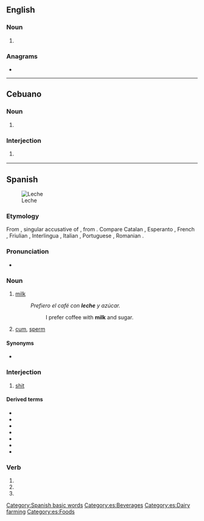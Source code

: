 {{also|leché|léché|lèche}}
==English==

===Noun===
{{en-noun}}

# {{archaic form of|lechwe|lang=en}}

===Anagrams===
* {{anagrams|en|Leech|chele|leech}}

----

==Cebuano==

===Noun===
{{ceb-noun|leche}}

# {{lb|ceb|dated}} {{alternative spelling of|letse|lang=ceb}}

===Interjection===
{{head|ceb|interjection}}

# {{lb|ceb|vulgar|offensive}} {{alternative spelling of|letse|lang=ceb}}

----

==Spanish==
[[File:Milk glass.jpg|thumb|Leche]]

===Etymology===
From {{inh|es|la|lactem|}}, singular accusative of {{m|la|lac|}}, from {{inh|es|ine-pro|*ǵlákts}}. Compare Catalan {{m|ca|llet|}}, Esperanto {{m|eo|lakto|}}, French {{m|fr|lait|}}, Friulian {{m|fur|lat|}}, Interlingua {{m|ia|lacte}}, Italian {{m|it|latte}}, Portuguese {{m|pt|leite|}}, Romanian {{m|ro|lapte|}}.

===Pronunciation===
* {{IPA|[ˈle̞tʃe̞]|lang=es}}

===Noun===
{{es-noun|f|leches}}

# {{lb|es|food}} [[milk]]
#: ''Prefiero el café con '''leche''' y azúcar.''
#:: I prefer coffee with '''milk''' and sugar.
# {{lb|es|Spain|vulgar}} [[cum]], [[sperm]] {{gloss|semen fluid}}

====Synonyms====
* {{sense|sperm}} {{l|es|esperma}}

===Interjection===
{{head|es|interjection}}

# {{lb|es|vulgar|Spain}} [[shit]]

====Derived terms====
* {{l|es|arroz con leche}}
* {{l|es|lechería|g=f}}
* {{l|es|lechero|g=m}}
* {{l|es|lechera|g=f}}
* {{l|es|lechoso}}
* {{l|es|mala leche}}
* {{l|es|cagarse en la leche}}

===Verb===
{{head|es|verb form}}

# {{es-verb form of|ending=ar|mood=subjunctive|tense=present|pers=1|number=singular|lechar}}
# {{es-verb form of|ending=ar|mood=subjunctive|tense=present|pers=2|formal=yes|number=singular|lechar}}
# {{es-verb form of|ending=ar|mood=subjunctive|tense=present|pers=3|number=singular|lechar}}

[[Category:Spanish basic words]]
[[Category:es:Beverages]]
[[Category:es:Dairy farming]]
[[Category:es:Foods]]